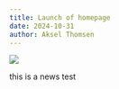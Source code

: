```yaml
---
title: Launch of homepage
date: 2024-10-31
author: Aksel Thomsen
---
```


![](logo_nn.png)

this is a news test